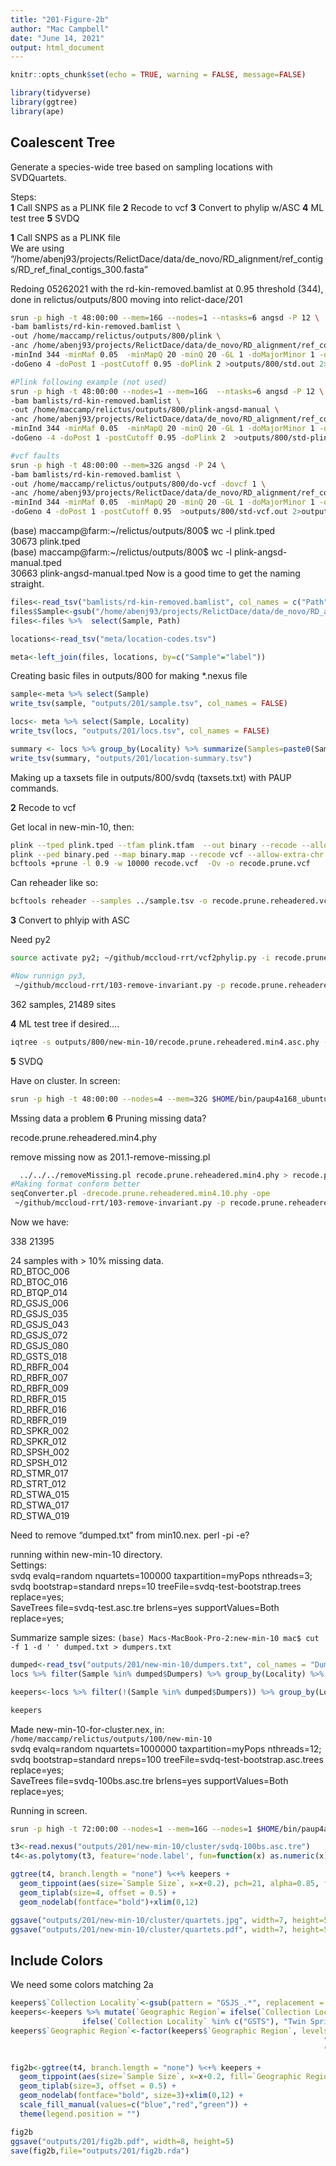 ```yaml
---
title: "201-Figure-2b"
author: "Mac Campbell"
date: "June 14, 2021"
output: html_document
---
```


```r
knitr::opts_chunk$set(echo = TRUE, warning = FALSE, message=FALSE)
```


```r
library(tidyverse)
library(ggtree)
library(ape)
```

## Coalescent Tree
Generate a species-wide tree based on sampling locations with SVDQuartets.

Steps:     
__1__ Call SNPS as a PLINK file
__2__ Recode to vcf
__3__ Convert to phylip w/ASC
__4__ ML test tree
__5__ SVDQ

__1__ Call SNPS as a PLINK file    
We are using "/home/abenj93/projects/RelictDace/data/de_novo/RD_alignment/ref_contigs/RD_ref_final_contigs_300.fasta"    

Redoing 05262021 with the rd-kin-removed.bamlist at 0.95 threshold (344), done in relictus/outputs/800 moving into relict-dace/201
```sh
srun -p high -t 48:00:00 --mem=16G --nodes=1 --ntasks=6 angsd -P 12 \
-bam bamlists/rd-kin-removed.bamlist \
-out /home/maccamp/relictus/outputs/800/plink \
-anc /home/abenj93/projects/RelictDace/data/de_novo/RD_alignment/ref_contigs/RD_ref_final_contigs_300.fasta \
-minInd 344 -minMaf 0.05  -minMapQ 20 -minQ 20 -GL 1 -doMajorMinor 1 -doMaf 1 -SNP_pval 1e-6 \
-doGeno 4 -doPost 1 -postCutoff 0.95 -doPlink 2 >outputs/800/std.out 2>outputs/800/std.err &

#Plink following example (not used)
srun -p high -t 48:00:00 --nodes=1 --mem=16G  --ntasks=6 angsd -P 12 \
-bam bamlists/rd-kin-removed.bamlist \
-out /home/maccamp/relictus/outputs/800/plink-angsd-manual \
-anc /home/abenj93/projects/RelictDace/data/de_novo/RD_alignment/ref_contigs/RD_ref_final_contigs_300.fasta \
-minInd 344 -minMaf 0.05  -minMapQ 20 -minQ 20 -GL 1 -doMajorMinor 1 -doMaf 2 -doCounts 1 -SNP_pval 1e-6 \
-doGeno -4 -doPost 1 -postCutoff 0.95 -doPlink 2  >outputs/800/std-plink.out 2>outputs/800/std-plink.err &

#vcf faults
srun -p high -t 48:00:00 --mem=32G angsd -P 24 \
-bam bamlists/rd-kin-removed.bamlist \
-out /home/maccamp/relictus/outputs/800/do-vcf -dovcf 1 \
-anc /home/abenj93/projects/RelictDace/data/de_novo/RD_alignment/ref_contigs/RD_ref_final_contigs_300.fasta \
-minInd 344 -minMaf 0.05  -minMapQ 20 -minQ 20 -GL 1 -doMajorMinor 1 -doMaf 1 -SNP_pval 1e-6 \
-doGeno 4 -doPost 1 -postCutoff 0.95  >outputs/800/std-vcf.out 2>outputs/800/std-vcf.err &
```

(base) maccamp@farm:~/relictus/outputs/800$ wc -l plink.tped      
30673 plink.tped      
(base) maccamp@farm:~/relictus/outputs/800$ wc -l plink-angsd-manual.tped      
30663 plink-angsd-manual.tped
Now is a good time to get the naming straight.       

```r
files<-read_tsv("bamlists/rd-kin-removed.bamlist", col_names = c("Path"))
files$Sample<-gsub("/home/abenj93/projects/RelictDace/data/de_novo/RD_alignment/RAD_align/|_R1.sort.proper.rmdup.bam","",files$Path) 
files<-files %>%  select(Sample, Path)

locations<-read_tsv("meta/location-codes.tsv")

meta<-left_join(files, locations, by=c("Sample"="label"))
```


Creating basic files in outputs/800 for making *.nexus file

```r
sample<-meta %>% select(Sample)
write_tsv(sample, "outputs/201/sample.tsv", col_names = FALSE)

locs<- meta %>% select(Sample, Locality)
write_tsv(locs, "outputs/201/locs.tsv", col_names = FALSE)

summary <- locs %>% group_by(Locality) %>% summarize(Samples=paste0(Sample, collapse="\t"))
write_tsv(summary, "outputs/201/location-summary.tsv")
```

Making up a taxsets file in outputs/800/svdq (taxsets.txt) with PAUP commands.     

__2__ Recode to vcf

Get local in new-min-10, then:
```sh
plink --tped plink.tped --tfam plink.tfam  --out binary --recode --allow-extra-chr --noweb
plink --ped binary.ped --map binary.map --recode vcf --allow-extra-chr -out recode
bcftools +prune -l 0.9 -w 10000 recode.vcf  -Ov -o recode.prune.vcf
```


Can reheader like so:
```sh
bcftools reheader --samples ../sample.tsv -o recode.prune.reheadered.vcf recode.prune.vcf
```

__3__ Convert to phlyip with ASC

Need py2
```sh
source activate py2; ~/github/mccloud-rrt/vcf2phylip.py -i recode.prune.reheadered.vcf; conda deactivate;

#Now runnign py3, 
 ~/github/mccloud-rrt/103-remove-invariant.py -p recode.prune.reheadered.min4.phy -o recode.prune.reheadered.min4.asc.phy
```

362 samples, 21489 sites

__4__ ML test tree if desired....

```sh
iqtree -s outputs/800/new-min-10/recode.prune.reheadered.min4.asc.phy -st DNA -m MFP+ASC -bb 1000 -alrt 1000 -redo
```


__5__ SVDQ

Have on cluster. In screen:

```sh
srun -p high -t 48:00:00 --nodes=4 --mem=32G $HOME/bin/paup4a168_ubuntu64 800.nex
```

Mssing data a problem
__6__ Pruning missing data?

recode.prune.reheadered.min4.phy

remove missing now as 201.1-remove-missing.pl
```sh
  ../../../removeMissing.pl recode.prune.reheadered.min4.phy > recode.prune.reheadered.min4.10.phy
#Making format conform better
seqConverter.pl -drecode.prune.reheadered.min4.10.phy -ope
 ~/github/mccloud-rrt/103-remove-invariant.py -p recode.prune.reheadered.min4.10.phylip -o recode.prune.reheadered.min4.10.asc.phy
```

Now we have:         

338 21395         

24 samples with > 10% missing data.         
RD_BTOC_006         
RD_BTOC_016         
RD_BTQP_014         
RD_GSJS_006         
RD_GSJS_035         
RD_GSJS_043         
RD_GSJS_072         
RD_GSJS_080         
RD_GSTS_018         
RD_RBFR_004         
RD_RBFR_007         
RD_RBFR_009         
RD_RBFR_015         
RD_RBFR_016         
RD_RBFR_019         
RD_SPKR_002         
RD_SPKR_012         
RD_SPSH_002         
RD_SPSH_012         
RD_STMR_017         
RD_STRT_012         
RD_STWA_015         
RD_STWA_017         
RD_STWA_019         
         
Need to remove "dumped.txt" from min10.nex. perl -pi -e?    

 
running within new-min-10 directory.         
Settings:    
svdq evalq=random nquartets=100000 taxpartition=myPops nthreads=3;       
svdq bootstrap=standard nreps=10 treeFile=svdq-test-bootstrap.trees replace=yes;        
SaveTrees file=svdq-test.asc.tre brlens=yes supportValues=Both replace=yes;        

Summarize sample sizes:
`(base) Macs-MacBook-Pro-2:new-min-10 mac$ cut -f 1 -d ' ' dumped.txt > dumpers.txt`      

```r
dumped<-read_tsv("outputs/201/new-min-10/dumpers.txt", col_names = "Dumpers")
locs %>% filter(Sample %in% dumped$Dumpers) %>% group_by(Locality) %>% summarize(Count=n())
```

```r
keepers<-locs %>% filter(!(Sample %in% dumped$Dumpers)) %>% group_by(Locality) %>% summarize(`Sample Size`=n())

keepers
```

Made new-min-10-for-cluster.nex, in:     
`/home/maccamp/relictus/outputs/100/new-min-10`     
svdq evalq=random nquartets=1000000 taxpartition=myPops nthreads=12;     
svdq bootstrap=standard nreps=100 treeFile=svdq-test-bootstrap.asc.trees replace=yes;       
SaveTrees file=svdq-100bs.asc.tre brlens=yes supportValues=Both replace=yes;         
     
Running in screen.      
```sh
srun -p high -t 72:00:00 --nodes=1 --mem=16G --nodes=1 $HOME/bin/paup4a168_ubuntu64 new-min-10-for-cluster.nex
```

```r
t3<-read.nexus("outputs/201/new-min-10/cluster/svdq-100bs.asc.tre")
t4<-as.polytomy(t3, feature='node.label', fun=function(x) as.numeric(x) < 70)

ggtree(t4, branch.length = "none") %<+% keepers +
  geom_tippoint(aes(size=`Sample Size`, x=x+0.2), pch=21, alpha=0.85, fill="grey50") +
  geom_tiplab(size=4, offset = 0.5) + 
  geom_nodelab(fontface="bold")+xlim(0,12)

ggsave("outputs/201/new-min-10/cluster/quartets.jpg", width=7, height=5)
ggsave("outputs/201/new-min-10/cluster/quartets.pdf", width=7, height=5)

```


## Include Colors
We need some colors matching 2a

```r

keepers$`Collection Locality`<-gsub(pattern = "GSJS_.*", replacement = "GSJS", keepers$Locality)
keepers<-keepers %>% mutate(`Geographic Region`= ifelse(`Collection Locality` %in% c("BTOC","BTQP","RBFL","RBFR","RBRL","P226","P246"), "Western Valleys", 
                ifelse(`Collection Locality` %in% c("GSTS"), "Twin Springs", "Eastern Valleys")))
keepers$`Geographic Region`<-factor(keepers$`Geographic Region`, levels=c("Eastern Valleys", 
                                                                      "Western Valleys",
                                                                      "Twin Springs"))
```


```r
fig2b<-ggtree(t4, branch.length = "none") %<+% keepers +
  geom_tippoint(aes(size=`Sample Size`, x=x+0.2, fill=`Geographic Region`), pch=21, alpha=0.85) +
  geom_tiplab(size=3, offset = 0.5) + 
  geom_nodelab(fontface="bold", size=3)+xlim(0,12) +
  scale_fill_manual(values=c("blue","red","green")) +
  theme(legend.position = "")

fig2b
ggsave("outputs/201/fig2b.pdf", width=8, height=5)
save(fig2b,file="outputs/201/fig2b.rda")

```
